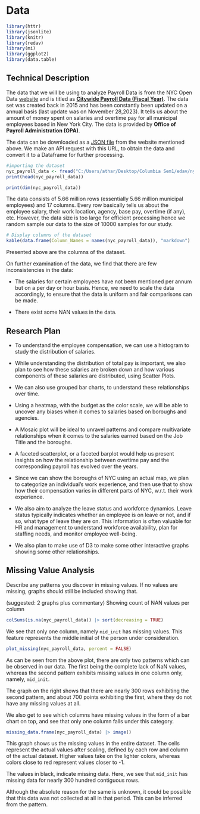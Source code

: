# Data

```r
library(httr)
library(jsonlite)
library(knitr)
library(redav)
library(mi)
library(ggplot2)
library(data.table)
```

## Technical Description

The data that we will be using to analyze Payroll Data is from the NYC Open Data [website](https://opendata.cityofnewyork.us/) and is titled as  [**Citywide Payroll Data (Fiscal Year)**](https://data.cityofnewyork.us/City-Government/Citywide-Payroll-Data-Fiscal-Year-/k397-673e). The data set was created back in 2015 and has been constantly been updated on a annual basis (last update was on November 28,2023). It tells us about the amount of money spent on salaries and overtime pay for all municipal employees based in New York City. The data is provided by **Office of Payroll Administration (OPA)**. 

The data can be downloaded as a [JSON file](https://data.cityofnewyork.us/resource/k397-673e.json) from the website mentioned above. We make an API request with this URL, to obtain the data and convert it to a Dataframe for further processing.




```r
#importing the dataset
nyc_payroll_data <- fread("C:/Users/athar/Desktop/Columbia Sem1/edav/nyc_payroll_data.csv")
print(head(nyc_payroll_data))

```

```r
print(dim(nyc_payroll_data))

```

The data consists of 5.66 million rows (essentially 5.66 million municipal employees) and 17 columns. Every row basically tells us about the employee salary, their work location, agency, base pay, overtime (if any), etc. However, the data size is too large for efficient processing hence we random sample our data to the size of 10000 samples for our study.

```r
# Display columns of the dataset
kable(data.frame(Column_Names = names(nyc_payroll_data)), "markdown")

```

Presented above are the columns of the dataset.

On further examination of the data, we find that there are few inconsistencies in the data:

- The salaries for certain employees have not been mentioned per annum but on a per day or hour basis. Hence, we need to scale the data accordingly, to ensure that the data is uniform and fair comparisons can be made.

- There exist some NAN values in the data.

## Research Plan

* To understand the employee compensation, we can use a histogram to study the distribution of salaries.

* While understanding the distribution of total pay is important, we also plan to see how these salaries are broken down and how various components of these salaries are distributed, using Scatter Plots. 

* We can also use grouped bar charts, to understand these relationships over time.

* Using a heatmap, with the budget as the color scale, we will be able to uncover any biases when it comes to salaries based on boroughs and agencies.

* A Mosaic plot will be ideal to unravel patterns and compare multivariate relationships when it comes to the salaries earned based on the Job Title and the boroughs.

* A faceted scatterplot, or a faceted barplot would help us present insights on how the relationship between overtime pay and the corresponding payroll has evolved over the years.

* Since we can show the boroughs of NYC using an actual map, we plan to categorize an individual's work experience, and then use that to show how their compensation varies in different parts of NYC, w.r.t. their work experience.

* We also aim to analyze the leave status and workforce dynamics. Leave status typically indicates whether an employee is on leave or not, and if so, what type of leave they are on. This information is often valuable for HR and management to understand workforce availability, plan for staffing needs, and monitor employee well-being.

* We also plan to make use of D3 to make some other interactive graphs showing some other relationships.


## Missing Value Analysis

Describe any patterns you discover in missing values. If no values are missing, graphs should still be included showing that.

(suggested: 2 graphs plus commentary)
Showing count of NAN values per column

```r
colSums(is.na(nyc_payroll_data)) |> sort(decreasing = TRUE)
```

We see that only one column, namely `mid_init` has missing values. This feature represents the middle initial of the person under consideration. 

```r
plot_missing(nyc_payroll_data, percent = FALSE)
```

As can be seen from the above plot, there are only two patterns which can be observed in our data. The first being the complete lack of NaN values, whereas the second pattern exhibits missing values in one column only, namely, `mid_init`.

The graph on the right shows that there are nearly 300 rows exhibiting the second pattern, and about 700 points exhibiting the first, where they do not have any missing values at all.

We also get to see which columns have missing values in the form of a bar chart on top, and see that only one column falls under this category.

```r
missing_data.frame(nyc_payroll_data) |> image()
```


This graph shows us the missing values in the entire dataset. The cells represent the actual values after scaling, defined by each row and column of the actual dataset. Higher values take on the lighter colors, whereas colors close to red represent values closer to -1. 

The values in black, indicate missing data. Here, we see that `mid_init` has missing data for nearly 300 hundred contiguous rows.

Although the absolute reason for the same is unknown, it could be possible that this data was not collected at all in that period. This can be inferred from the pattern.
